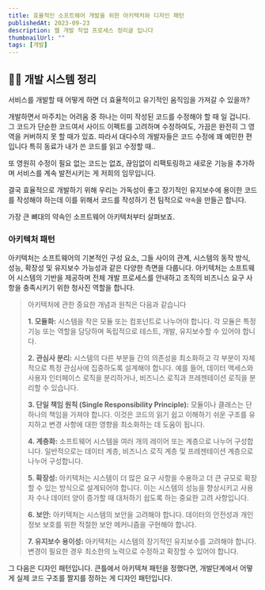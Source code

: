 ```yaml
---
title: 효율적인 소프트웨어 개발을 위한 아키텍처와 디자인 패턴
publishedAt: 2023-09-23
description: 웹 개발 작업 프로세스 정리글 입니다
thumbnailUrl: ""
tags: [개발]
---
```


## 🧑‍💻 개발 시스템 정리

서비스를 개발할 때 어떻게 하면 더 효율적이고 유기적인 움직임을 가져갈 수 있을까?

개발하면서 마주치는 어려움 중 하나는 이미 작성된 코드를 수정해야 할 때 일 겁니다.
그 코드가 단순한 코드여서 사이드 이펙트를 고려하며 수정하여도, 가끔은 완전히 그 영역을 커버하지 못 할 때가 있죠. 따라서 대다수의 개발자들은 코드 수정에 꽤 예민한 편입니다 특히 동료가 내가 쓴 코드를 읽고 수정할 때..

또 영원히 수정이 필요 없는 코드는 없죠, 끊임없이 리팩토링하고 새로운 기능을 추가하며 서비스를 계속 발전시키는 게 저희의 임무입니다.

결국 효율적으로 개발하기 위해 우리는 가독성이 좋고 장기적인 유지보수에 용이한 코드를 작성해야 하는데 이를 위해서 코드를 작성하기 전 팀적으로 `약속`을 만들곤 합니다.

가장 큰 뼈대의 약속인 소프트웨어 아키텍처부터 살펴보죠.

### 아키텍처 패턴

아키텍처는 소프트웨어의 기본적인 구성 요소, 그들 사이의 관계, 시스템의 동작 방식, 성능, 확장성 및 유지보수 가능성과 같은 다양한 측면을 다룹니다. 아키텍처는 소프트웨어 시스템의 기반을 제공하며 전체 개발 프로세스를 안내하고 조직의 비즈니스 요구 사항을 충족시키기 위한 청사진 역할을 합니다.

> 아키텍처에 관한 중요한 개념과 원칙은 다음과 같습니다
>
> **1. 모듈화:** 시스템을 작은 모듈 또는 컴포넌트로 나누어야 합니다. 각 모듈은 특정 기능 또는 역할을 담당하며 독립적으로 테스트, 개발, 유지보수할 수 있어야 합니다.
>
> **2. 관심사 분리:** 시스템의 다른 부분들 간의 의존성을 최소화하고 각 부분이 자체적으로 특정 관심사에 집중하도록 설계해야 합니다. 예를 들어, 데이터 액세스와 사용자 인터페이스 로직을 분리하거나, 비즈니스 로직과 프레젠테이션 로직을 분리할 수 있습니다.
>
> **3. 단일 책임 원칙 (Single Responsibility Principle):** 모듈이나 클래스는 단 하나의 책임을 가져야 합니다. 이것은 코드의 읽기 쉽고 이해하기 쉬운 구조를 유지하고 변경 사항에 대한 영향을 최소화하는 데 도움이 됩니다.
>
> **4. 계층화:** 소프트웨어 시스템을 여러 개의 레이어 또는 계층으로 나누어 구성합니다. 일반적으로는 데이터 계층, 비즈니스 로직 계층 및 프레젠테이션 계층으로 나누어 구성합니다.
>
> **5. 확장성:** 아키텍처는 시스템이 더 많은 요구 사항을 수용하고 더 큰 규모로 확장할 수 있는 방식으로 설계되어야 합니다. 이는 시스템의 성능을 향상시키고 사용자 수나 데이터 양이 증가할 때 대처하기 쉽도록 하는 중요한 고려 사항입니다.
>
> **6. 보안:** 아키텍처는 시스템의 보안을 고려해야 합니다. 데이터의 안전성과 개인 정보 보호를 위한 적절한 보안 메커니즘을 구현해야 합니다.
>
> **7. 유지보수 용이성:** 아키텍처는 시스템의 장기적인 유지보수를 고려해야 합니다. 변경이 필요한 경우 최소한의 노력으로 수정하고 확장할 수 있어야 합니다.

그 다음은 디자인 패턴입니다.
큰틀에서 아키텍쳐 패턴을 정했다면, 개발단계에서 어떻게 실제 코드 구조를 짤지를 정하는 게 디자인 패턴입니다.
